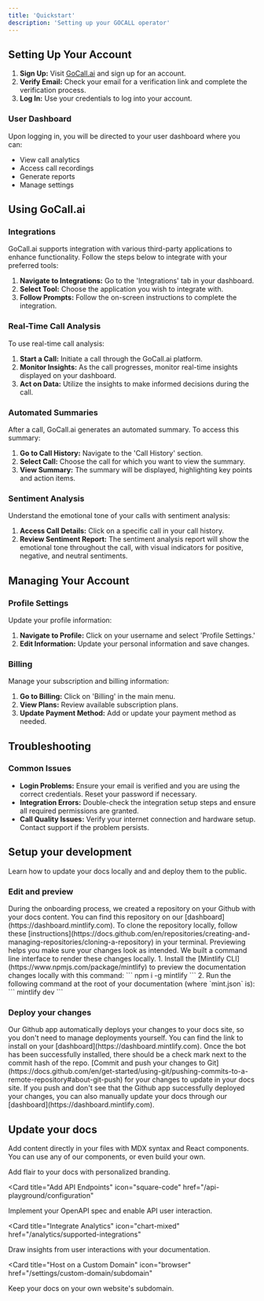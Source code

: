 ```yaml
---
title: 'Quickstart'
description: 'Setting up your GOCALL operator'
---
```


## Setting Up Your Account

1. **Sign Up:** Visit [GoCall.ai](https://gocall.ai) and sign up for an account.
2. **Verify Email:** Check your email for a verification link and complete the verification process.
3. **Log In:** Use your credentials to log into your account.

### User Dashboard

Upon logging in, you will be directed to your user dashboard where you can:

- View call analytics
- Access call recordings
- Generate reports
- Manage settings

## Using GoCall.ai

### Integrations

GoCall.ai supports integration with various third-party applications to enhance functionality. Follow the steps below to integrate with your preferred tools:

1. **Navigate to Integrations:** Go to the 'Integrations' tab in your dashboard.
2. **Select Tool:** Choose the application you wish to integrate with.
3. **Follow Prompts:** Follow the on-screen instructions to complete the integration.

### Real-Time Call Analysis

To use real-time call analysis:

1. **Start a Call:** Initiate a call through the GoCall.ai platform.
2. **Monitor Insights:** As the call progresses, monitor real-time insights displayed on your dashboard.
3. **Act on Data:** Utilize the insights to make informed decisions during the call.

### Automated Summaries

After a call, GoCall.ai generates an automated summary. To access this summary:

1. **Go to Call History:** Navigate to the 'Call History' section.
2. **Select Call:** Choose the call for which you want to view the summary.
3. **View Summary:** The summary will be displayed, highlighting key points and action items.

### Sentiment Analysis

Understand the emotional tone of your calls with sentiment analysis:

1. **Access Call Details:** Click on a specific call in your call history.
2. **Review Sentiment Report:** The sentiment analysis report will show the emotional tone throughout the call, with visual indicators for positive, negative, and neutral sentiments.

## Managing Your Account

### Profile Settings

Update your profile information:

1. **Navigate to Profile:** Click on your username and select 'Profile Settings.'
2. **Edit Information:** Update your personal information and save changes.

### Billing

Manage your subscription and billing information:

1. **Go to Billing:** Click on 'Billing' in the main menu.
2. **View Plans:** Review available subscription plans.
3. **Update Payment Method:** Add or update your payment method as needed.

## Troubleshooting

### Common Issues

- **Login Problems:** Ensure your email is verified and you are using the correct credentials. Reset your password if necessary.
- **Integration Errors:** Double-check the integration setup steps and ensure all required permissions are granted.
- **Call Quality Issues:** Verify your internet connection and hardware setup. Contact support if the problem persists.



## Setup your development

Learn how to update your docs locally and and deploy them to the public.

### Edit and preview

<AccordionGroup>
  <Accordion icon="github" title="Clone your docs locally">
    During the onboarding process, we created a repository on your Github with
    your docs content. You can find this repository on our
    [dashboard](https://dashboard.mintlify.com). To clone the repository
    locally, follow these
    [instructions](https://docs.github.com/en/repositories/creating-and-managing-repositories/cloning-a-repository)
    in your terminal.
  </Accordion>
  <Accordion icon="rectangle-terminal" title="Preview changes">
    Previewing helps you make sure your changes look as intended. We built a
    command line interface to render these changes locally. 1. Install the
    [Mintlify CLI](https://www.npmjs.com/package/mintlify) to preview the
    documentation changes locally with this command: ``` npm i -g mintlify ```
    2. Run the following command at the root of your documentation (where
    `mint.json` is): ``` mintlify dev ```
  </Accordion>
</AccordionGroup>

### Deploy your changes

<AccordionGroup>

<Accordion icon="message-bot" title="Install our Github app">
  Our Github app automatically deploys your changes to your docs site, so you
  don't need to manage deployments yourself. You can find the link to install on
  your [dashboard](https://dashboard.mintlify.com). Once the bot has been
  successfully installed, there should be a check mark next to the commit hash
  of the repo.
</Accordion>
<Accordion icon="rocket" title="Push your changes">
  [Commit and push your changes to
  Git](https://docs.github.com/en/get-started/using-git/pushing-commits-to-a-remote-repository#about-git-push)
  for your changes to update in your docs site. If you push and don't see that
  the Github app successfully deployed your changes, you can also manually
  update your docs through our [dashboard](https://dashboard.mintlify.com).
</Accordion>

</AccordionGroup>

## Update your docs

Add content directly in your files with MDX syntax and React components. You can use any of our components, or even build your own.

<CardGroup>

<Card title="Style Your Docs" icon="paintbrush" href="/settings/global">
  Add flair to your docs with personalized branding.
</Card>

<Card
  title="Add API Endpoints"
  icon="square-code"
  href="/api-playground/configuration"
>
  Implement your OpenAPI spec and enable API user interaction.
</Card>

<Card
  title="Integrate Analytics"
  icon="chart-mixed"
  href="/analytics/supported-integrations"
>
  Draw insights from user interactions with your documentation.
</Card>

<Card
  title="Host on a Custom Domain"
  icon="browser"
  href="/settings/custom-domain/subdomain"
>
  Keep your docs on your own website's subdomain.
</Card>

</CardGroup>
